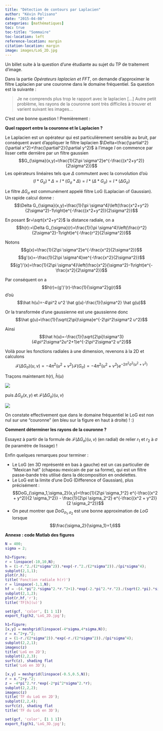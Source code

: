 ```yaml
---
title: "Détection de contours par Laplacien"
author: "Kévin Polisano"
date: "2015-04-08"
categories: [mathématiques]
toc: true
toc-title: "Sommaire"
toc-location: left
reference-location: margin
citation-location: margin
image: images/LoG_2D.jpg
---
```


Un billet suite à la question d'une étudiante au sujet du TP de traitement d'image.

Dans la partie *Opérateurs laplacien et FFT*, on demande d'approximer le filtre Laplacien par une couronne dans le domaine fréquentiel. Sa question est la suivante :

> Je ne comprends plus trop le rapport avec le laplacien \[...\] Autre petit problème, les rayons de la couronne sont très difficiles à trouver et varient suivant les images...

C'est une bonne question ! Premièrement :

**Quel rapport entre la couronne et le Laplacien ?**

Le Laplacien est un opérateur qui est particulièrement sensible au bruit, par conséquent avant d'appliquer le filtre laplacien $\Delta=\frac{\partial^2}{\partial x^2}+\frac{\partial^2}{\partial y^2}$ à l'image $I$ on commence par lisser cette dernière par un filtre gaussien $$G_{\sigma}(x,y)=\frac{1}{2\pi \sigma^2}e^{-\frac{(x^2+y^2)}{2\sigma^2}}$$ Les opérateurs linéaires tels que $\Delta$ commutent avec la convolution d'où $$(I\ast G_{\sigma})\ast \Delta=I\ast (G_{\sigma}\ast \Delta)=I\ast (\Delta \ast G_{\sigma})=I\ast (\Delta G_{\sigma})$$

Le filtre $\Delta G_{\sigma}$ est communément appelé filtre LoG (Laplacian of Gaussian). Un rapide calcul donne : $$\Delta G_{\sigma}(x,y)=\frac{1}{\pi \sigma^4}\left(\frac{x^2+y^2}{2\sigma^2}-1\right)e^{-\frac{(x^2+y^2)}{2\sigma^2}}$$

En posant $r=\sqrt{x^2+y^2}$ la distance radiale, on a $$h(r):=\Delta G_{\sigma}(r)=\frac{1}{\pi \sigma^4}\left(\frac{r^2}{2\sigma^2}-1\right)e^{-\frac{r^2}{2\sigma^2}}$$

Notons $$g(x)=\frac{1}{2\pi \sigma^2}e^{-\frac{x^2}{2\sigma^2}}$$ $$g'(x)=-\frac{1}{2\pi \sigma^4}xe^{-\frac{x^2}{2\sigma^2}}$$ $$(g')'(x)=\frac{1}{2\pi \sigma^4}\left(\frac{x^2}{\sigma^2}-1\right)e^{-\frac{x^2}{2\sigma^2}}$$

Par conséquent on a $$h(r)=(g')'(r)-\frac{1}{\sigma^2}g(r)$$ d'où $$\hat h(u)=-4\pi^2 u^2 \hat g(u)-\frac{1}{\sigma^2} \hat g(u)$$

Or la transformée d'une gaussienne est une gaussienne donc $$\hat g(u)=\frac{1}{\sqrt{2\pi}\sigma}e^{-2\pi^2\sigma^2 u^2}$$

Ainsi $$\hat h(u)=-\frac{1}{\sqrt{2\pi}\sigma^3}(4\pi^2\sigma^2u^2+1)e^{-2\pi^2\sigma^2 u^2}$$

Voilà pour les fonctions radiales à une dimension, revenons à la 2D et calculons $$\mathcal{F}(\Delta G_{\sigma})(u,v)=-4\pi^2(u^2+v^2)\mathcal{F}(G_{\sigma})=-4\pi^2(u^2+v^2)e^{-2\pi^2 \sigma^2(u^2+v^2)}$$

Traçons maintenant $h(r)$, $\hat h(u)$

![](images/LoG_1D.jpg)

puis $\Delta G_{\sigma}(x,y)$ et $\mathcal{F}(\Delta G_{\sigma})(u,v)$

![](images/LoG_2D.jpg)

On constate effectivement que dans le domaine fréquentiel le LoG est non nul sur une "couronne" (en bleu sur la figure en haut à droite) ! :)

**Comment déterminer les rayons de la couronne ?**

Essayez à partir de la formule de $\mathcal{F}(\Delta G_{\sigma})(u,v)$ (en radial) de relier $r_1$ et $r_2$ à $\sigma$ (le paramètre de lissage) !

Enfin quelques remarques pour terminer :

-   Le LoG (en 3D représenté en bas à gauche) est un cas particulier de "Mexican hat" (chapeau mexicain de par sa forme), qui est un filtre passe-bande très utilisé dans la décomposition en ondelettes.
-   Le LoG est la limite d'une DoG (Difference of Gaussian), plus précisément : $$DoG_{\sigma_1,\sigma_2}(x,y)=\frac{1}{2\pi \sigma_1^2} e^{-\frac{(x^2 + y^2)}{2 \sigma_1^2}} - \frac{1}{2\pi \sigma_2^2} e^{-\frac{(x^2 + y^2)}{2 \sigma_2^2}}$$
-   On peut montrer que $DoG_{\sigma_1,\sigma_2}$ est une bonne approximation de $LoG$ lorsque $$\frac{\sigma_2}{\sigma_1}=1,6$$

**Annexe : code Matlab des figures**

``` matlab
N = 400;
sigma = 2;

h2=figure;
r = linspace(-10,10,N);
h = (1-r.^2./(2*sigma^2)).*exp(-r.^2./(2*sigma^2))./(pi*sigma^4);
subplot(2,1,1);
plot(r,h);
title('Fonction radiale h(r)')
r = linspace(-1,1,N);
hf = -(4.*pi^2.*sigma^2.*r.^2+1).*exp(-2.*pi^2.*r.^2)./(sqrt(2.*pi).*sigma^3);
subplot(2,1,2);
plot(r,hf,'r');
title('TF[h](u)')

set(gcf, 'color', [1 1 1])
export_fig(h2,'LoG_2D.jpg');

h1=figure;
[x,y] = meshgrid(linspace(-4*sigma,4*sigma,N));
r = x.^2+y.^2;
z = (1-r./(2*sigma^2)).*exp(-r./(2*sigma^2))./(pi*sigma^4);
subplot(2,2,1);
imagesc(z)
title('LoG en 2D');
subplot(2,2,3);
surfc(z), shading flat
title('LoG en 3D');

[x,y] = meshgrid(linspace(-0.5,0.5,N));
r = x.^2+y.^2;
z = -4*pi^2.*r.*exp(-2*pi^2*sigma^2.*r);
subplot(2,2,2);
imagesc(z)
title('TF du LoG en 2D');
subplot(2,2,4);
surfc(z), shading flat
title('TF du LoG en 3D');

set(gcf, 'color', [1 1 1])
export_fig(h1,'LoG_3D.jpg');
```
